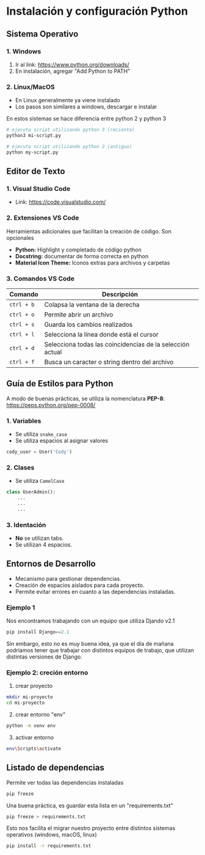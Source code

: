 # Instalación y configuración Python

## Sistema Operativo

### 1. Windows

1. Ir al link: https://www.python.org/downloads/
2. En instalación, agregar "Add Python to PATH"

### 2. Linux/MacOS

- En Linux generalmente ya viene instalado
- Los pasos son similares a windows, descargar e instalar

En estos sistemas se hace diferencia entre python 2 y python 3

```sh
# ejecuta script utilizando python 3 (reciente)
python3 mi-script.py

# ejecuta script utilizando python 2 (antiguo)
python my-script.py
```

## Editor de Texto

### 1. Visual Studio Code

- Link: https://code.visualstudio.com/

### 2. Extensiones VS Code
Herramientas adicionales que facilitan la creación de código. Son opcionales

- **Python:** Highlight y completado de código python
- **Docstring:** documentar de forma correcta en python
- **Material Icon Theme:** Iconos extras para archivos y carpetas

### 3. Comandos VS Code

|Comando|Descripción|
|---|---|
|`ctrl + b`|Colapsa la ventana de la derecha|
|`ctrl + o`|Permite abrir un archivo|
|`ctrl + s`|Guarda los cambios realizados|
|`ctrl + l`|Selecciona la línea donde está el cursor|
|`ctrl + d`|Selecciona todas las coincidencias de la selección actual|
|`ctrl + f`|Busca un caracter o string dentro del archivo|

## Guía de Estilos para Python

A modo de buenas prácticas, se utiliza la nomenclatura **PEP-8**: https://peps.python.org/pep-0008/

### 1. Variables

- Se utiliza `snake_case`
- Se utiliza espacios al asignar valores

```python
cody_user = User('Cody')
```

### 2. Clases

- Se utiliza `CamelCase`

```python
class UserAdmin():
    ...
    ...
    ...
```

### 3. Identación

- **No** se utilizan tabs.
- Se utilizan 4 espacios. 


## Entornos de Desarrollo
- Mecanismo para gestionar dependencias.
- Creación de espacios aislados para cada proyecto.
- Permite evitar errores en cuanto a las dependencias instaladas.

### Ejemplo 1

Nos encontramos trabajando con un equipo que utiliza Djando v2.1

```python
pip install Django==2.1
```

Sin embargo, esto no es muy buena idea, ya que el día de mañana podríamos tener que trabajar con distintos equipos de trabajo, que utilizan distintas versiones de Django.

### Ejemplo 2: creción entorno

1. crear proyecto

```sh
mkdir mi-proyecto
cd mi-proyecto
```

2. crear entorno "env"

```sh
python -m venv env
```

3. activar entorno

```sh
env\Scripts\activate
```

## Listado de dependencias
Permite ver todas las dependencias instaladas

```sh
pip freeze
```

Una buena práctica, es guardar esta lista en un "requirements.txt"

```sh
pip freeze > requirements.txt
```

Esto nos facilita el migrar nuestro proyecto entre distintos sistemas operativos (windows, macOS, linux)

```sh
pip install -r requirements.txt
```